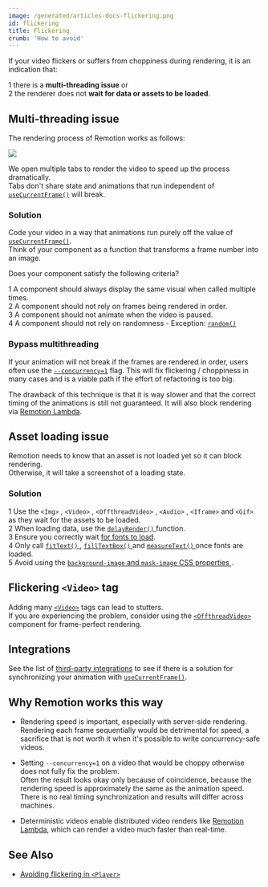 ```yaml
---
image: /generated/articles-docs-flickering.png
id: flickering
title: Flickering
crumb: 'How to avoid'
---
```


<YouTube minutes={6} href="https://www.youtube.com/watch?v=M7BOPECeqV8" thumb="https://i.ytimg.com/vi/M7BOPECeqV8/hq720.jpg" title="Avoid this common mistake in Remotion" />

If your video flickers or suffers from choppiness during rendering, it is an indication that:

<Step>1</Step> there is a <strong>multi-threading issue</strong> or <br />
<Step>2</Step> the renderer does not <strong>wait for data or assets to be loaded</strong>.

## Multi-threading issue

The rendering process of Remotion works as follows:

<img src="/img/parallel-rendering.png" />

We open multiple tabs to render the video to speed up the process dramatically.  
Tabs don't share state and animations that run independent of [`useCurrentFrame()`](/docs/use-current-frame) will break.

### Solution

Code your video in a way that animations run purely off the value of [`useCurrentFrame()`](/docs/use-current-frame).  
Think of your component as a function that transforms a frame number into an image.

Does your component satisfy the following criteria?

<Step>1</Step> A component should always display the same visual when called multiple times.
<br />
<Step>2</Step> A component should not rely on frames being rendered in order.
<br />
<Step>3</Step> A component should not animate when the video is paused.
<br />
<Step>4</Step> A component should not rely on randomness - Exception: <a href="/docs/random">
  <code>random()</code>
</a>

### Bypass multithreading

If your animation will not break if the frames are rendered in order, users often use the [`--concurrency=1`](/docs/cli/render#--concurrency) flag. This will fix flickering / choppiness in many cases and is a viable path if the effort of refactoring is too big.

The drawback of this technique is that it is way slower and that the correct timing of the animations is still not guaranteed. It will also block rendering via [Remotion Lambda](/lambda).

## Asset loading issue

Remotion needs to know that an asset is not loaded yet so it can block rendering.  
Otherwise, it will take a screenshot of a loading state.

### Solution

<Step>1</Step> Use the <a>
  <code>&lt;Img&gt;</code>
</a>
, <a>
  <code>&lt;Video&gt;</code>
</a>
, <a>
  <code>&lt;OffthreadVideo&gt;</code>
</a>
, <a>
  <code>&lt;Audio&gt;</code>
</a>
, <a>
  <code>&lt;Iframe&gt;</code>
</a> and <a>
  <code>&lt;Gif&gt;</code>
</a> as they wait for the assets to be loaded. <br />
<Step>2</Step> When loading data, use the <a href="/docs/delay-render">
  <code>delayRender()</code>
</a> function.
<br />
<Step>3</Step> Ensure you correctly wait <a href="/docs/fonts">for fonts to load</a>.<br />
<Step>4</Step> Only call <a href="/docs/layout-utils/fit-text">
  <code>fitText()</code>
</a>
, <a href="/docs/layout-utils/fill-text-box">
  <code>fillTextBox()</code>
</a> and <a href="/docs/layout-utils/measure-text">
  <code>measureText()</code>
</a> once fonts are loaded.
<br />
<Step>5</Step> Avoid using the <a href="/docs/troubleshooting/background-image">
  <code>background-image</code> and <code>mask-image</code> CSS properties
</a>
.

## Flickering `<Video>` tag

Adding many [`<Video>`](/docs/video) tags can lead to stutters.  
If you are experiencing the problem, consider using the [`<OffthreadVideo>`](/docs/offthreadvideo) component for frame-perfect rendering.

## Integrations

See the list of [third-party integrations](/docs/third-party) to see if there is a solution for synchronizing your animation with [`useCurrentFrame()`](/docs/use-current-frame).

## Why Remotion works this way

- Rendering speed is important, especially with server-side rendering.  
  Rendering each frame sequentially would be detrimental for speed, a sacrifice that is not worth it when it's possible to write concurrency-safe videos.

- Setting `--concurrency=1` on a video that would be choppy otherwise does not fully fix the problem.  
  Often the result looks okay only because of coincidence, because the rendering speed is approximately the same as the animation speed. There is no real timing synchronization and results will differ across machines.

- Deterministic videos enable distributed video renders like [Remotion Lambda](/docs/lambda), which can render a video much faster than real-time.

## See Also

- [Avoiding flickering in `<Player>`](/docs/troubleshooting/player-flicker)
